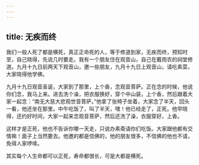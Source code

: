 ```yaml
---
---
---
```

title: 无疾而终
---




我们一般人死了都是横死，真正正命死的人，等于修道到家，无疾而终，预知时至，自己晓得，先说几时要走。我有一个朋友住在观音山，自己在戴雨农的祠堂修道。九月十九日前两天下观音山，邀一些朋友，九月十九日上观音山，请吃素菜，大家晓得他学佛。

九月十九日观音圣诞，大家到了那里，上个香，念观音菩萨。正在念的时候，他说你们念，我马上来。进去洗个澡，把衣服换好，穿个中山装，上个香，然后跟着大家一起念：“南无大慈大悲观世音菩萨。”他拿了张椅子坐着，大家念了半天，回头一看，他还坐在那里。中午吃饭了，叫了半天，嘿！他已经走了，正死。他早晓得，还约好时间，大家一起来念观音菩萨，然后还洗了澡，衣服穿好，上香。

这样才是正死，他也不告诉你哪一天走，只说办素斋请你们吃饭。大家跟他都有交情嘛！面子上当然要去。他邀的都是信佛的，他的朋友很多，不信佛的他也不请，免得人家啰嗦。

其实每个人生命都可以正死，寿命都很长，可是大都是横死。